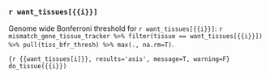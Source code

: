 ### `r want_tissues[{{i}}]`

Genome wide Bonferroni threshold for `r want_tissues[{{i}}]`: `r mismatch_gene_tissue_tracker %>% filter(tissue == want_tissues[{{i}}]) %>% pull(tiss_bfr_thresh) %>% max(., na.rm=T)`.

```{r {{want_tissues[i]}}, results='asis', message=T, warning=F}
do_tissue({{i}})
```
